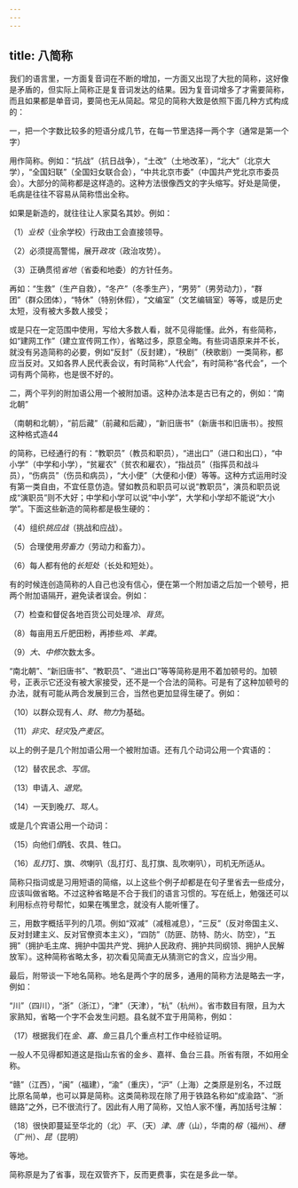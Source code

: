 ```yaml
---
---
---
```

title: 八简称
---



我们的语言里，一方面复音词在不断的增加，一方面又出现了大批的简称，这好像是矛盾的，但实际上简称正是复音词发达的结果。因为复音词增多了才需要简称，而且如果都是单音词，要简也无从简起。常见的简称大致是依照下面几种方式构成的：

一，把一个字数比较多的短语分成几节，在每一节里选择一两个字（通常是第一个字）

用作简称。例如：“抗战”（抗日战争），“土改”（土地改革），“北大”（北京大学），“全国妇联”（全国妇女联合会），“中共北京市委”（中国共产党北京市委员会）。大部分的简称都是这样造的。这种方法很像西文的字头缩写。好处是简便，毛病是往往不容易从简称悟出全称。

如果是新造的，就往往让人家莫名其妙。例如：

（1）*业校*（业余学校）行政由工会直接领导。

（2）必须提高警惕，展开*政攻*（政治攻势）。

（3）正确贯彻*省地*（省委和地委）的方针任务。

再如：“生救”（生产自救），“冬产”（冬季生产），“男劳”（男劳动力），“群团”（群众团体），“特休”（特别休假），“文编室”（文艺编辑室）等等，或是历史太短，没有被大多数人接受；

或是只在一定范围中使用，写给大多数人看，就不见得能懂。此外，有些简称，如“建网工作”（建立宣传网工作），省略过多，原意全晦。有些词语原来并不长，就没有另造简称的必要，例如“反封”（反封建），“秧剧”（秧歌剧）一类简称，都应当反对。又如各界人民代表会议，有时简称“人代会”，有时简称“各代会”，一个词有两个简称，也是很不好的。

二，两个平列的附加语公用一个被附加语。这种办法本是古已有之的，例如：“南北朝”

（南朝和北朝），“前后藏”（前藏和后藏），“新旧唐书”（新唐书和旧唐书）。按照这种格式造44



的简称，已经通行的有：“教职员”（教员和职员），“进出口”（进口和出口），“中小学”（中学和小学），“贫雇农”（贫农和雇农），“指战员”（指挥员和战斗员），“伤病员”（伤员和病员），“大小便”（大便和小便）等等。这种方式运用时没有第一类自由，不宜任意仿造。譬如教员和职员可以说“教职员”，演员和职员说成“演职员”则不大好；中学和小学可以说“中小学”，大学和小学却不能说“大小学”。下面这些新造的简称都是极生硬的：

（4）组织*挑应战*（挑战和应战）。

（5）合理使用*劳畜力*（劳动力和畜力）。

（6）每人都有他的*长短处*（长处和短处）。

有的时候连创造简称的人自己也没有信心，便在第一个附加语之后加一个顿号，把两个附加语隔开，避免读者误会。例如：

（7）检查和督促各地百货公司处理*冷*、*背货*。

（8）每亩用五斤肥田粉，再掺些*鸡*、*羊粪*。

（9）*大*、*中修*次数太多。

“南北朝”、“新旧唐书”、“教职员”、“进出口”等等简称是用不着加顿号的。加顿号，正表示它还没有被大家接受，还不是一个合法的简称。可是有了这种加顿号的办法，就有可能从两合发展到三合，当然也更加显得生硬了。例如：

（10）以群众现有*人*、*财*、*物力*为基础。

（11）*非灾*、*轻灾*及*产麦区*。

以上的例子是几个附加语公用一个被附加语。还有几个动词公用一个宾语的：

（12）替农民*念*、*写信*。

（13）申请*入*、*退党*。

（14）一天到晚*打*、*骂人*。

或是几个宾语公用一个动词：

（15）向他们*借*钱、农具、牲口。

（16）*乱打*灯、旗、*吹*喇叭（乱打灯、乱打旗、乱吹喇叭），司机无所适从。

简称只指词或是习用短语的简缩，以上这些个例子却都是在句子里省去一些成分，应该叫做省略。不过这种省略是不合于我们的语言习惯的。写在纸上，勉强还可以利用标点符号帮忙，如果在嘴里念，就没有人能听懂了。

三，用数字概括平列的几项。例如“双减”（减租减息），“三反”（反对帝国主义、反对封建主义、反对官僚资本主义），“四防”（防匪、防特、防火、防空），“五拥”（拥护毛主席、拥护中国共产党、拥护人民政府、拥护共同纲领、拥护人民解放军）。这种简称省略太多，初次看见简直无从猜测它的含义，应当少用。

最后，附带谈一下地名简称。地名是两个字的居多，通用的简称方法是略去一字，例如：

“川”（四川），“浙”（浙江），“津”（天津），“杭”（杭州）。省市数目有限，且为大家熟知，省略一个字不会发生问题。县名就不宜于用简称，例如：

（17）根据我们在*金*、*嘉*、*鱼*三县几个重点村工作中经验证明。

一般人不见得都知道这是指山东省的金乡、嘉祥、鱼台三县。所省有限，不如用全称。

“赣”（江西），“闽”（福建），“渝”（重庆），“沪”（上海）之类原是别名，不过既比原名简单，也可以算是简称。这类简称现在除了用于铁路名称如“成渝路”、“浙赣路”之外，已不很流行了。因此有人用了简称，又怕人家不懂，再加括号注解：

（18）很快即蔓延至华北的（北）*平*、（天）*津*、*唐*（山），华南的*榕*（福州）、*穗*（广州）、*昆*（昆明）

等地。

简称原是为了省事，现在双管齐下，反而更费事，实在是多此一举。